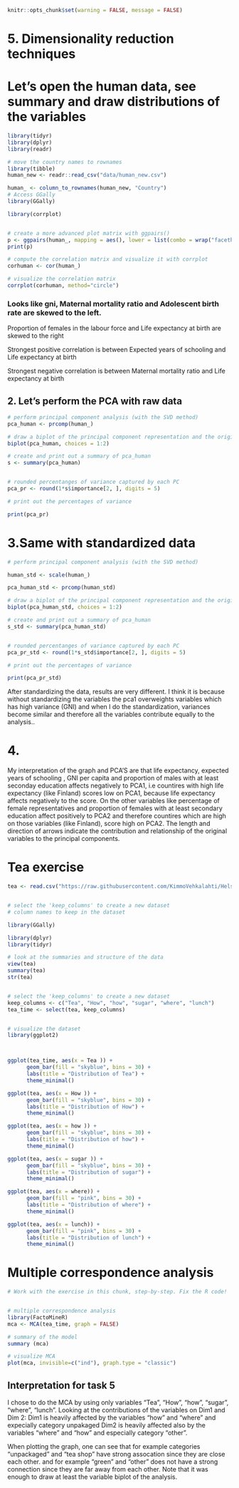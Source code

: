 ```r
knitr::opts_chunk$set(warning = FALSE, message = FALSE) 
```
# 5. Dimensionality reduction techniques 

# Let's open the human data, see summary and draw distributions of the variables



```r

library(tidyr)
library(dplyr)
library(readr)

# move the country names to rownames
library(tibble)
human_new <- readr::read_csv("data/human_new.csv")

human_ <- column_to_rownames(human_new, "Country")
# Access GGally
library(GGally)

library(corrplot)


# create a more advanced plot matrix with ggpairs()
p <- ggpairs(human_, mapping = aes(), lower = list(combo = wrap("facethist", bins = 20)))
print(p)

# compute the correlation matrix and visualize it with corrplot
corhuman <- cor(human_)

# visualize the correlation matrix
corrplot(corhuman, method="circle")
```

### Looks like gni, Maternal mortality ratio and Adolescent birth rate are skewed to the left.
Proportion of females in the labour force and Life expectancy at birth are skewed to the right

Strongest positive correlation is between Expected years of schooling and Life expectancy at birth

Strongest negative correlation is between Maternal mortality ratio and Life expectancy at birth



## 2. Let's perform the PCA with raw data
```r


# perform principal component analysis (with the SVD method)
pca_human <- prcomp(human_)

# draw a biplot of the principal component representation and the original variables
biplot(pca_human, choices = 1:2)

# create and print out a summary of pca_human
s <- summary(pca_human)


# rounded percentanges of variance captured by each PC
pca_pr <- round(1*s$importance[2, ], digits = 5)

# print out the percentages of variance

print(pca_pr)


```


# 3.Same with standardized data


```r


# perform principal component analysis (with the SVD method)

human_std <- scale(human_)

pca_human_std <- prcomp(human_std)

# draw a biplot of the principal component representation and the original variables
biplot(pca_human_std, choices = 1:2)

# create and print out a summary of pca_human
s_std <- summary(pca_human_std)


# rounded percentanges of variance captured by each PC
pca_pr_std <- round(1*s_std$importance[2, ], digits = 5)

# print out the percentages of variance

print(pca_pr_std)


```
After standardizing the data, results are very different. I think it is because without standardizing the variables the pca1 overweights variables which has high variance (GNI) and when I do the standardization, variances become similar and therefore all the variables contribute equally to the analysis..

# 4.

My interpretation of the graph and PCA'S are that life expectancy, expected years of schooling , GNI per capita and proportion of males with at least seconday education affects negatively to PCA1, i.e countires with high life expectancy (like Finland) scores low on PCA1, because life expectancy affects negatively to the score. On the other variables like percentage of female representatives and proportion of females with at least secondary education affect positively to PCA2 and therefore countires which are high on those variables (like Finland), score high on PCA2.  The length and direction of arrows indicate the contribution and relationship of the original variables to the principal components.


# Tea exercise

```r
tea <- read.csv("https://raw.githubusercontent.com/KimmoVehkalahti/Helsinki-Open-Data-Science/master/datasets/tea.csv", stringsAsFactors = TRUE)


# select the 'keep_columns' to create a new dataset
# column names to keep in the dataset

library(GGally)

library(dplyr)
library(tidyr)

# look at the summaries and structure of the data
view(tea)
summary(tea)
str(tea)


# select the 'keep_columns' to create a new dataset
keep_columns <- c("Tea", "How", "how", "sugar", "where", "lunch")
tea_time <- select(tea, keep_columns)


# visualize the dataset
library(ggplot2)




```



```r
ggplot(tea_time, aes(x = Tea )) +
      geom_bar(fill = "skyblue", bins = 30) +
      labs(title = "Distribution of Tea") +
      theme_minimal()
```

```r
ggplot(tea, aes(x = How )) +
      geom_bar(fill = "skyblue", bins = 30) +
      labs(title = "Distribution of How") +
      theme_minimal()
```

```r
ggplot(tea, aes(x = how )) +
      geom_bar(fill = "skyblue", bins = 30) +
      labs(title = "Distribution of how") +
      theme_minimal()
```

```r
ggplot(tea, aes(x = sugar )) +
      geom_bar(fill = "skyblue", bins = 30) +
      labs(title = "Distribution of sugar") +
      theme_minimal()
```
```r
ggplot(tea, aes(x = where)) +
      geom_bar(fill = "pink", bins = 30) +
      labs(title = "Distribution of where") +
      theme_minimal()

```


```r
ggplot(tea, aes(x = lunch)) +
      geom_bar(fill = "pink", bins = 30) +
      labs(title = "Distribution of lunch") +
      theme_minimal()
```

# Multiple correspondence analysis

```r
# Work with the exercise in this chunk, step-by-step. Fix the R code!


# multiple correspondence analysis
library(FactoMineR)
mca <- MCA(tea_time, graph = FALSE)

# summary of the model
summary (mca)

# visualize MCA
plot(mca, invisible=c("ind"), graph.type = "classic")

```


## Interpretation for task 5
I chose to do the MCA by using only variables "Tea", "How", "how", "sugar", "where", "lunch". Looking at the contributions of the variables on Dim1 and Dim 2:
Dim1 is heavily affected by the variables "how" and "where" and expecially category unpakaged
Dim2 is heavily affected also by the variables "where" and "how" and especially category "other".

When plotting the graph, one can see that for example categories "unpackaged" and "tea shop" have strong assocation since they are close each other. and for example "green" and "other" does not have a strong connection since they are far away from each other. Note that it was enough to draw at least the variable biplot of the analysis.


